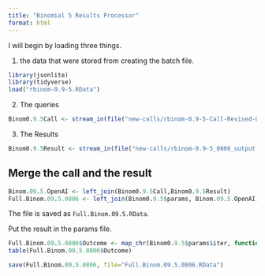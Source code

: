 ```yaml
---
title: "Binomial 5 Results Processor"
format: html
---
```


I will begin by loading three things.  

1. the data that were stored from creating the batch file.

```r
library(jsonlite)
library(tidyverse)
load("rbinom-0.9-5.RData")
```

2. The queries

```r
Binom0.9.5Call <- stream_in(file("new-calls/rbinom-0.9-5-Call-Revised-0806.jsonl"))
```

3. The Results

```r
Binom0.9.5Result <- stream_in(file("new-calls/rbinom-0.9-5_0806_output.jsonl"))
```

## Merge the call and the result

```r
Binom.09.5.OpenAI <- left_join(Binom0.9.5Call,Binom0.9.5Result)
Full.Binom.09.5.0806 <- left_join(Binom0.9.5$params, Binom.09.5.OpenAI)
```

The file is saved as `Full.Binom.09.5.RData`.

Put the result in the params file.

```r
Full.Binom.09.5.0806$Outcome <- map_chr(Binom0.9.5$params$iter, function(x) { unlist(Binom0.9.5Result$response$body$choices[[x]][[2]][2]) })
table(Full.Binom.09.5.0806$Outcome)
```

```r
save(Full.Binom.09.5.0806, file="Full.Binom.09.5.0806.RData")
```

